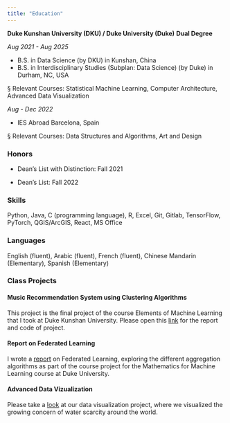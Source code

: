 ```yaml
---
title: "Education"
---
```


**Duke Kunshan University (DKU) / Duke University (Duke)** **Dual Degree**

*Aug 2021 - Aug 2025*

-   B.S. in Data Science (by DKU) in Kunshan, China
-   B.S. in Interdisciplinary Studies (Subplan: Data Science) (by Duke) in Durham, NC, USA

§ Relevant Courses: Statistical Machine Learning, Computer Architecture, Advanced Data Visualization

*Aug - Dec 2022*

-   IES Abroad Barcelona, Spain

§ Relevant Courses: Data Structures and Algorithms, Art and Design

### Honors

-   Dean's List with Distinction: Fall 2021

-   Dean's List: Fall 2022

### **Skills**

Python, Java, C (programming language), R, Excel, Git, Gitlab, TensorFlow, PyTorch, QGIS/ArcGIS, React, MS Office

### **Languages**

English (fluent), Arabic (fluent), French (fluent), Chinese Mandarin (Elementary), Spanish (Elementary)

### Class Projects

#### Music Recommendation System using Clustering Algorithms
This project is the final project of the course Elements of Machine Learning that I took at Duke Kunshan University. Please open this [link](https://github.com/slaicha/MusicRecommendationSystem)
 for the report and code of project.
 
#### Report on Federated Learning 
I wrote a [report](Math466_Final_Project.pdf) on Federated Learning, exploring the different aggregation algorithms as part of the course project for the Mathematics for Machine Learning course at Duke University.
 
#### Advanced Data Vizualization

Please take a [look](https://ameyasr24.shinyapps.io/project-2-app-ex/) at our data visualization project, where we visualized the growing concern of water scarcity around the world.

